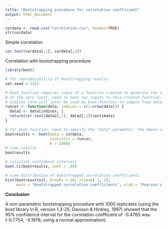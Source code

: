 ```yaml
---
title: "Bootstrapping procedure for correlation coefficient"
output: html_document
---
```


```r

cordata <- read.csv("correlation.csv", header=TRUE)
str(cordata)
```

Simple correlation
```r

cor.test(cordata[,1], cordata[,2])
```

Correlation with bootstrapping procedure
```r

library(boot)

# for reproducibility of bootstrapping results
set.seed = 1333

# boot function requires input of a function created to generate the statistic of interest
# at the very least, need to have two inputs to this created function: dataset and indices
# indices term will later be used by boot function to sample from dataset
runcor <- function(data, indices = c(1:nrow(data))) {
  data2 <- data[indices, ]
  return(cor.test(data2[,1], data2[,2])$estimate)
}

# for boot function, need to specify the "data" parameter, the above created function as the input to the "statistic" parameter, and the number of times to repeat the bootstrapping procedure
bootresults <- boot(data = cordata, 
                    statistic = runcor, 
                    R = 1000)
# view results
bootresults

# calculate confidence intervals
boot.ci(bootresults, conf = .95)

# view distribution of bootstrapped correlation coefficients
hist(bootresults$t, breaks = 20, xlim=c(-1, 1), 
     main = "Bootstrapped correlation coefficients", xlab = "Pearson's r")

```

**Conclusion**
  
A non-parametric bootstrapping procedure with 1000 replicates (using the *boot* library in R, version 1.3-25; Davison & Hinkley, 1997) showed that the 95% confidence interval for the correlation coefficient of -0.4765 was (-0.7754, -0.1976; using a normal approximation).

